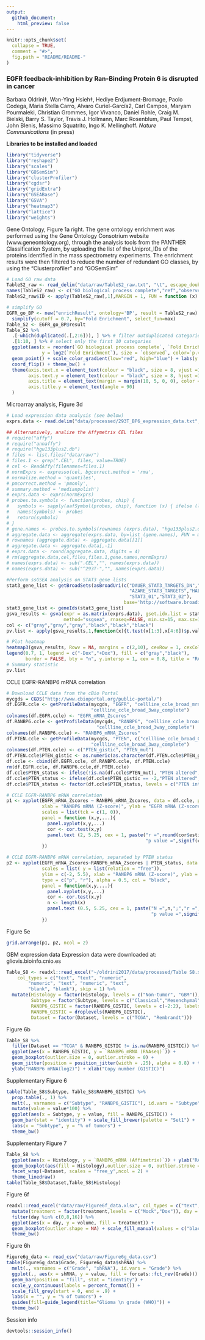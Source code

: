 ```yaml
---
output:
  github_document:
    html_preview: false
---
```


<!-- README.md is generated from README.Rmd. Please edit that file -->

```r
knitr::opts_chunk$set(
  collapse = TRUE,
  comment = "#>",
  fig.path = "README/README-"
)
```

### EGFR feedback-inhibition by Ran-Binding Protein 6 is disrupted in cancer

Barbara Oldrini‡, Wan-Ying Hsieh‡, Hediye Erdjument-Bromage, Paolo Codega, Maria Stella Carro, Alvaro Curiel-García2, Carl Campos, Maryam Pourmaleki, Christian Grommes, Igor Vivanco, Daniel Rohle, Craig M. Bielski, Barry S. Taylor, Travis J. Hollmann, Marc Rosenblum, Paul Tempst, John Blenis, 
Massimo Squatrito, Ingo K. Mellinghoff. *Nature Communications* (in press)

**Libraries to be installed and loaded**
```r
library("tidyverse")
library("reshape2")
library("scales")
library("GOSemSim")
library("clusterProfiler")
library("cgdsr")
library("gridExtra")
library("GSEABase")
library("GSVA")
library("heatmap3")
library("lattice")
library("weights")
```

Gene Ontology, Figure 1a right.
The gene ontology enrichment was performed using the Gene Ontology Consotrium website (www.geneontology.org), through the analysis tools from the PANTHER Classification System, by uploading the list of the Uniprot_IDs of the proteins identified in the mass spectrometry experiments. The enrichment results were then filtered to reduce the number of redundant GO classes, by using the “Clusterprofiler” and “GOSemSim”
```r
# Load GO raw data
TableS2_raw <- read_delim("data/raw/TableS2_raw.txt", "\t", escape_double = FALSE, trim_ws = TRUE, skip = 6)
names(TableS2_raw) <- c("GO biological process complete","ref","observed","expected","(over/under)","Fold Enrichment","p.value")
TableS2_raw$ID <- apply(TableS2_raw[,1],MARGIN = 1, FUN = function (x) {gsub(".*\\((.*)\\).*", "\\1",x)})

# simplify GO
EGFR_go_BP <- new("enrichResult", ontology='BP', result = TableS2_raw) %>% 
  simplify(cutoff = 0.7, by="Fold Enrichment", select_fun=max)
Table_S2 <- EGFR_go_BP@result
Table_S2 %>% 
  .[-which(duplicated(.[,2:6])), ] %>% # filter outduplicated categories  
  .[1:10, ] %>% # select only the first 10 categories
  ggplot(aes(x = reorder(`GO biological process complete`, `Fold Enrichment`), 
             y = log2(`Fold Enrichment`), size = `observed`, color=`p.value`)) + 
  geom_point() + scale_color_gradient(low="red", high="blue") + labs(y = "log2 Fold Enrichment", x ="") +
  coord_flip() + theme_bw() +
  theme(axis.text.x = element_text(colour = "black", size = 8, vjust =1 ),
        axis.text.y = element_text(colour = "black", size = 8, hjust =1 ),
        axis.title = element_text(margin = margin(10, 5, 0, 0), color = "black", size = 8),
        axis.title.y = element_text(angle = 90)
  )
```

Microarray analysis, Figure 3d
```r
# Load expression data analysis (see below)
exprs.data <- read.delim("data/processed/293T_BP6_expression_data.txt", stringsAsFactors = F)

## Alternatively, analize the Affymetrix CEL files
# require("affy")
# require("annaffy")
# require("hgu133plus2.db")
# files <- list.files("data/raw/")
# files.1 <- grep(".CEL", files, value=TRUE)
# cel <- ReadAffy(filenames=files.1)
# normExprs <- expresso(cel, bgcorrect.method = 'rma',
# normalize.method = 'quantiles',
# pmcorrect.method = 'pmonly',
# summary.method = 'medianpolish')
# exprs.data <- exprs(normExprs)
# probes.to.symbols <- function(probes, chip) {
#   symbols <- sapply(aafSymbol(probes, chip), function (x) { ifelse (length (x!=0), x, NA) } )
#   names(symbols) <- probes
#   return(symbols)
# }
# gene.names <- probes.to.symbols(rownames (exprs.data), "hgu133plus2.db")
# aggregate.data <- aggregate(exprs.data, by=list (gene.names), FUN = median)
# rownames (aggregate.data) <- aggregate.data[[1]]
# aggregate.data <- aggregate.data[,-1]
# exprs.data <- round(aggregate.data, digits = 4)
# rm(aggregate.data,cel,files,files.1,gene.names,normExprs)
# names(exprs.data) <- sub(".CEL","", names(exprs.data))
# names(exprs.data) <- sub("^293T-","", names(exprs.data))

#Perform ssGSEA analysis on STAT3 gene lists
stat3_gene_list <- getBroadSets(asBroadUri(c("DAUER_STAT3_TARGETS_DN","DAUER_STAT3_TARGETS_UP",
                                             "AZARE_STAT3_TARGETS","HALLMARK_IL6_JAK_STAT3_SIGNALING",
                                             "STAT3_01","STAT3_02"), 
                                           base='http://software.broadinstitute.org/gsea/msigdb/cards'))
stat3_gene_list <- geneIds(stat3_gene_list)
gsva_results <- gsva(expr = as.matrix(exprs.data), gset.idx.list = stat3_gene_list, verbose= FALSE,
                     method="ssgsea", rnaseq=FALSE, min.sz=15, max.sz=10000, parallel.sz = 20)
col <- c("gray","gray","gray","black","black","black")
pv.list <- apply(gsva_results,1,function(x){t.test(x[1:3],x[4:6])$p.value})

# Plot heatmap
heatmap3(gsva_results, Rowv = NA, margins = c(2,10), cexRow = 1, cexCol = 0.8, ColSideColors = col, ColSideLabs ="",labCol=NA)
legend(0.7, 1, legend = c("-Dox","+Dox"), fill = c("gray","black"), 
       border = FALSE, bty = "n", y.intersp = 1, cex = 0.8, title = "RANBP6 shRNA")
# Summary statistic
pv.list
```

CCLE EGFR-RANBP6 mRNA correlation
```r
# Download CCLE data from the cBio Portal
mycgds = CGDS("http://www.cbioportal.org/public-portal/")
df.EGFR.ccle <- getProfileData(mycgds, "EGFR", "cellline_ccle_broad_mrna_median_Zscores",
                               "cellline_ccle_broad_3way_complete")
colnames(df.EGFR.ccle) <- "EGFR_mRNA_Zscores"
df.RANBP6.ccle <- getProfileData(mycgds, "RANBP6", "cellline_ccle_broad_mrna_median_Zscores",
                                 "cellline_ccle_broad_3way_complete")
colnames(df.RANBP6.ccle) <- "RANBP6_mRNA_Zscores"
df.PTEN.ccle <- getProfileData(mycgds, "PTEN", c("cellline_ccle_broad_CNA", "cellline_ccle_broad_mutations"),
                               "cellline_ccle_broad_3way_complete")
colnames(df.PTEN.ccle) <- c("PTEN_gistic", "PTEN_mut")
df.PTEN.ccle$PTEN_gistic <- as.numeric(as.character(df.PTEN.ccle$PTEN_gistic))# there is an issue with the gistic data when downloaded with mut data
df.ccle <- cbind(df.EGFR.ccle, df.RANBP6.ccle, df.PTEN.ccle)
rm(df.EGFR.ccle, df.RANBP6.ccle,df.PTEN.ccle)
df.ccle$PTEN_status <- ifelse(!is.na(df.ccle$PTEN_mut), "PTEN altered", "PTEN intact")
df.ccle$PTEN_status <- ifelse(df.ccle$PTEN_gistic == -2,"PTEN altered", df.ccle$PTEN_status)
df.ccle$PTEN_status <- factor(df.ccle$PTEN_status, levels = c("PTEN intact","PTEN altered"))

# CCLE EGFR-RANBP6 mRNA correlation
p1 <- xyplot(EGFR_mRNA_Zscores ~ RANBP6_mRNA_Zscores, data = df.ccle, pch = 20, ylim = c(-2, 5.5),
             xlab = "RANBP6 mRNA (Z-score)", ylab = "EGFR mRNA (Z-score)", type = c("p", "r"), alpha = 0.5, col = "black",
             scales = list(tck = c(1, 0)),
             panel = function (x,y,...){
               panel.xyplot(x,y,...)
               cor <- cor.test(x,y)
               panel.text (2, 5.25, cex = 1, paste("r =",round(cor$estimate, digits = 3),";",
                                                   "p value =",signif(cor$p.value, digits = 2)))
             })

# CCLE EGFR-RANBP6 mRNA correlation, separated by PTEN status 
p2 <- xyplot(EGFR_mRNA_Zscores~RANBP6_mRNA_Zscores | PTEN_status, data = df.ccle, pch = 20,
             scales = list( y = list(relation = "free")),  
             ylim = c(-2, 5.5), xlab = "RANBP6 mRNA (Z-score)", ylab = "EGFR mRNA (Z-score)", 
             type = c("p", "r"), alpha = 0.5, col = "black",
             panel = function(x,y,...){
               panel.xyplot(x,y,...)
               cor <- cor.test(x,y)
               n <- length(x)
               panel.text (0.5, 5.25, cex = 1, paste("N =",n,";","r =",round(cor$estimate, digits = 3),";",
                                                     "p value =",signif(cor$p.value, digits = 2)))
             })
```

Figure 5e 
```r
grid.arrange(p1, p2, ncol = 2)
```


GBM expression data
Expression data were downloaded at: gliovis.bioinfo.cnio.es
```r
Table_S8 <- readxl::read_excel("~/oldrini2017/data/processed/Table S8.xlsx", 
    col_types = c("text", "text", "numeric", 
        "numeric", "text", "numeric", "text", 
        "blank", "blank"), skip = 1) %>%
  mutate(Histology = factor(Histology, levels = c("Non-tumor", "GBM")),
         Subtype = factor(Subtype, levels = c("Classical","Mesenchymal","Proneural")),
         RANBP6_GISTIC = factor(RANBP6_GISTIC, levels = c(-2:2), labels = c("Homdel", "Hetloss", "Diploid", "Gain", "Amp")),
         RANBP6_GISTIC = droplevels(RANBP6_GISTIC),
         Dataset = factor(Dataset, levels = c("TCGA", "Rembrandt")))
```

Figure 6b 
```r
Table_S8 %>%
  filter(Dataset == "TCGA" & RANBP6_GISTIC != is.na(RANBP6_GISTIC)) %>%
  ggplot(aes(x = RANBP6_GISTIC, y = `RANBP6_mRNA (RNAseq)`)) +
  geom_boxplot(outlier.size = 0, outlier.stroke = 0) +
  geom_jitter(position = position_jitter(width = .25), alpha = 0.8) + theme_bw() +
  ylab("RANBP6 mRNA(log2)") + xlab("Copy number (GISTIC)")
```

Supplementary Figure 6
```r
table(Table_S8$Subtype, Table_S8$RANBP6_GISTIC) %>%
  prop.table(., 1) %>% 
  melt(., varnames = c("Subtype", "RANBP6_GISTIC"), id.vars = "Subtype") %>% 
  mutate(value = value*100) %>% 
  ggplot(aes(x = Subtype, y = value, fill = RANBP6_GISTIC)) +
  geom_bar(stat = "identity") + scale_fill_brewer(palette = "Set1") +
  labs(x = "Subtype", y = "% of tumors") + 
  theme_bw()
```

Supplementary Figure 7
```r
Table_S8 %>%
  ggplot(aes(x = Histology, y = `RANBP6_mRNA (Affimetrix)`)) + ylab("RANBP6 mRNA (log2)") +
  geom_boxplot(aes(fill = Histology),outlier.size = 0, outlier.stroke = 0) +
  facet_wrap(~Dataset, scales = "free_y",ncol = 2) +
  theme_linedraw()
table(Table_S8$Dataset,Table_S8$Histology)
```

Figure 6f 
```r
readxl::read_excel("data/raw/Figure6f_data.xlsx", col_types = c("text", "numeric", "numeric", "text")) %>%
  mutate(treatment = factor(treatment,levels = c("Mock","Dox")), day = factor(day)) %>% 
  filter(day %in% c(0,8,16)) %>% 
  ggplot(aes(x = day, y = volume, fill = treatment)) + 
  geom_boxplot(outlier.shape = NA) + scale_fill_manual(values = c("black","red")) +
  theme_bw()
```
Figure 6h 
```r
Figure6g_data <- read_csv("data/raw/Figure6g_data.csv")
table(Figure6g_data$Grade, Figure6g_data$shRNA) %>%
  melt(., varnames = c("Grade", "shRNA"), id.vars = "Grade") %>%
  ggplot(., aes(x = shRNA, y = value, fill = forcats::fct_rev(Grade))) +
  geom_bar(position = "fill", stat = "identity") +
  scale_y_continuous(labels = percent_format()) +
  scale_fill_grey(start = 0, end = .9) +
  labs(x = "", y = "% of tumors") +  
  guides(fill=guide_legend(title="Glioma \n grade (WHO)")) +
  theme_bw()
```

Session info
```r
devtools::session_info()
```
